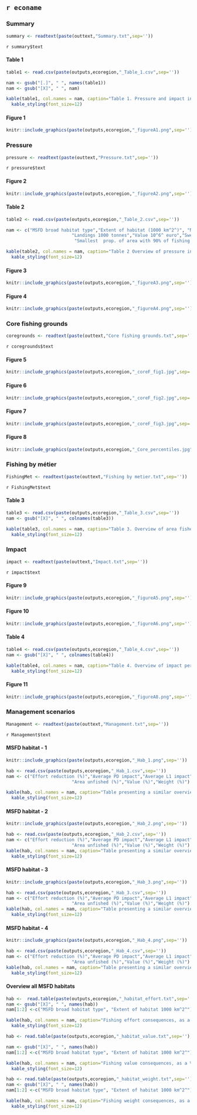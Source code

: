 
## `r econame` {.tabset}
### Summary {.tabset } 

```r
summary <- readtext(paste(outtext,"Summary.txt",sep=''))
```
`r summary$text`

#### Table 1
```r
table1 <- read.csv(paste(outputs,ecoregion,"_Table_1.csv",sep=''))

nam <- gsub("[.]", " ", names(table1))
nam <- gsub("[X]", " ", nam)

kable(table1, col.names = nam, caption="Table 1. Pressure and impact indicators for 2016-2021",format = "html", table.attr = "style='width:80%;'", align=c('l','c','c','c')) %>% 
  kable_styling(font_size=12)
```

#### Figure 1

```r
knitr::include_graphics(paste(outputs,ecoregion,"_figureA1.png",sep=''))
```

### Pressure {.tabset }

```r
pressure <- readtext(paste(outtext,"Pressure.txt",sep=''))
```
`r pressure$text`

#### Figure 2
```r
knitr::include_graphics(paste(outputs,ecoregion,"_figureA2.png",sep=''))
```

#### Table 2
```r
table2 <- read.csv(paste(outputs,ecoregion,"_Table_2.csv",sep=''))

nam <- c("MSFD broad habitat type","Extent of habitat (1000 km^2^)", "Number of grid cells",
                         "Landings 1000 tonnes","Value 10^6^ euro","Swept area 1000 km^2^","Average intensity (I-1)","Prop. of area in fished grid cells (I-2)", "Prop. of area fished per year (I-3)",
                          "Smallest  prop. of area with 90% of fishing effort (I-4)")

kable(table2, col.names = nam, caption="Table 2 Overview of pressure indicators of all mobile bottom-contacting gears per broad-scale habitat averaged for 2016-2021. I refers to the indicators in Table 1.") %>%
  kable_styling(font_size=12)
```

#### Figure 3
```r
knitr::include_graphics(paste(outputs,ecoregion,"_figureA3.png",sep=''))
```

#### Figure 4
```r
knitr::include_graphics(paste(outputs,ecoregion,"_figureA4.png",sep=''))
```

### Core fishing grounds {.tabset }
```r
coregrounds <- readtext(paste(outtext,"Core fishing grounds.txt",sep=''))
```
`r coregrounds$text`

#### Figure 5
```r
knitr::include_graphics(paste(outputs,ecoregion,"_coreF_fig1.jpg",sep=''))
```

#### Figure 6
```r
knitr::include_graphics(paste(outputs,ecoregion,"_coreF_fig2.jpg",sep=''))
```

#### Figure 7
```r
knitr::include_graphics(paste(outputs,ecoregion,"_coreF_fig3.jpg",sep=''))
```

#### Figure 8
```r
knitr::include_graphics(paste(outputs,ecoregion,"_Core_percentiles.jpg",sep=''))
```

### Fishing by métier {.tabset } 
```r
FishingMet <- readtext(paste(outtext,"Fishing by metier.txt",sep=''))
```
`r FishingMet$text`

#### Table 3
```r
table3 <- read.csv(paste(outputs,ecoregion,"_Table_3.csv",sep=''))
nam <- gsub("[X]", " ", colnames(table3))

kable(table3, col.names = nam, caption="Table 3. Overview of area fished (sum of swept area), landings and value for the different metiers. Area fished in 1000 km^2^, weight of landings in 1000 tonnes, value of landings in 10^6^ euro.") %>%
  kable_styling(font_size=12)

```

### Impact {.tabset } 
```r
impact <- readtext(paste(outtext,"Impact.txt",sep=''))
```
`r impact$text`

#### Figure 9
```r
knitr::include_graphics(paste(outputs,ecoregion,"_figureA5.png",sep=''))
```

#### Figure 10
```r
knitr::include_graphics(paste(outputs,ecoregion,"_figureA6.png",sep=''))
```

#### Table 4
```r
table4 <- read.csv(paste(outputs,ecoregion,"_Table_4.csv",sep=''))
nam <- gsub("[X]", " ", colnames(table4))

kable(table4, col.names = nam, caption="Table 4. Overview of impact per metier relative to weight and value of landings estimated for the grid cells fished (SAR >0) with these métiers only. Weight of landings in 1000 tonnes, value of landings in 10^6^ euro.") %>%
  kable_styling(font_size=12)

```

#### Figure 11

```r
knitr::include_graphics(paste(outputs,ecoregion,"_figureA8.png",sep=''))

```

### Management scenarios  {.tabset }
```r
Management <- readtext(paste(outtext,"Management.txt",sep=''))
```
`r Management$text`

#### MSFD habitat - 1
```r
knitr::include_graphics(paste(outputs,ecoregion,"_Hab_1.png",sep=''))

```

```r
hab <- read.csv(paste(outputs,ecoregion,"_Hab_1.csv",sep=''))
nam <- c("Effort reduction (%)","Average PD impact","Average L1 impact",
                         "Area unfished (%)","Value (%)","Weight (%)")

kable(hab, col.names = nam, caption="Table presenting a similar overview as above, while including weight of landings",format = "html", table.attr = "style='width:60%;'", align='c') %>% 
  kable_styling(font_size=12)

```

#### MSFD habitat - 2
```r
knitr::include_graphics(paste(outputs,ecoregion,"_Hab_2.png",sep=''))

```

```r
hab <- read.csv(paste(outputs,ecoregion,"_Hab_2.csv",sep=''))
nam <- c("Effort reduction (%)","Average PD impact","Average L1 impact",
                         "Area unfished (%)","Value (%)","Weight (%)")
kable(hab, col.names = nam, caption="Table presenting a similar overview as above, while including weight of landings",format = "html", table.attr = "style='width:60%;'", align='c') %>% 
  kable_styling(font_size=12)

```

#### MSFD habitat - 3
```r
knitr::include_graphics(paste(outputs,ecoregion,"_Hab_3.png",sep=''))

```

```r
hab <- read.csv(paste(outputs,ecoregion,"_Hab_3.csv",sep=''))
nam <- c("Effort reduction (%)","Average PD impact","Average L1 impact",
                         "Area unfished (%)","Value (%)","Weight (%)")
kable(hab, col.names = nam, caption="Table presenting a similar overview as above, while including weight of landings",format = "html", table.attr = "style='width:60%;'", align='c') %>% 
  kable_styling(font_size=12)

```

#### MSFD habitat - 4
```r
knitr::include_graphics(paste(outputs,ecoregion,"_Hab_4.png",sep=''))

```

```r
hab <- read.csv(paste(outputs,ecoregion,"_Hab_4.csv",sep=''))
nam <- c("Effort reduction (%)","Average PD impact","Average L1 impact",
                         "Area unfished (%)","Value (%)","Weight (%)")
kable(hab, col.names = nam, caption="Table presenting a similar overview as above, while including weight of landings",format = "html", table.attr = "style='width:60%;'", align='c') %>% 
  kable_styling(font_size=12)

```

#### Overview all MSFD habitats

```r
hab <-  read.table(paste(outputs,ecoregion,"_habitat_effort.txt",sep=''),header=T,sep=",",  colClasses = 'character')
nam <- gsub("[X]", " ", names(hab))
nam[1:2] <-c("MSFD broad habitat type", "Extent of habitat 1000 km^2^")

kable(hab, col.names = nam, caption="Fishing effort consequences, as a % relative to total swept area, of protecting a certain fraction of each broad habitat type sorted from low to high fished c-squares",format = "html", table.attr = "style='width:90%;'", align='l') %>% 
  kable_styling(font_size=12)

```

```r
hab <- read.table(paste(outputs,ecoregion,"_habitat_value.txt",sep=''),header=T,sep=",",  colClasses = 'character')

nam <- gsub("[X]", " ", names(hab))
nam[1:2] <-c("MSFD broad habitat type", "Extent of habitat 1000 km^2^")

kable(hab, col.names = nam, caption="Fishing value consequences, as a % relative to total value, of protecting a certain fraction of each broad habitat type sorted from low to high fished c-squares",format = "html", table.attr = "style='width:90%;'", align='l') %>% 
  kable_styling(font_size=12)

```

```r
hab <- read.table(paste(outputs,ecoregion,"_habitat_weight.txt",sep=''),header=T,sep=",",  colClasses = 'character')
nam <- gsub("[X]", " ", names(hab))
nam[1:2] <-c("MSFD broad habitat type", "Extent of habitat 1000 km^2^")

kable(hab, col.names = nam, caption="Fishing weight consequences, as a % relative to total weight, of protecting a certain fraction of each broad habitat type sorted from low to high fished c-squares",format = "html", table.attr = "style='width:90%;'", align='l') %>% 
  kable_styling(font_size=12)

```


## {-}